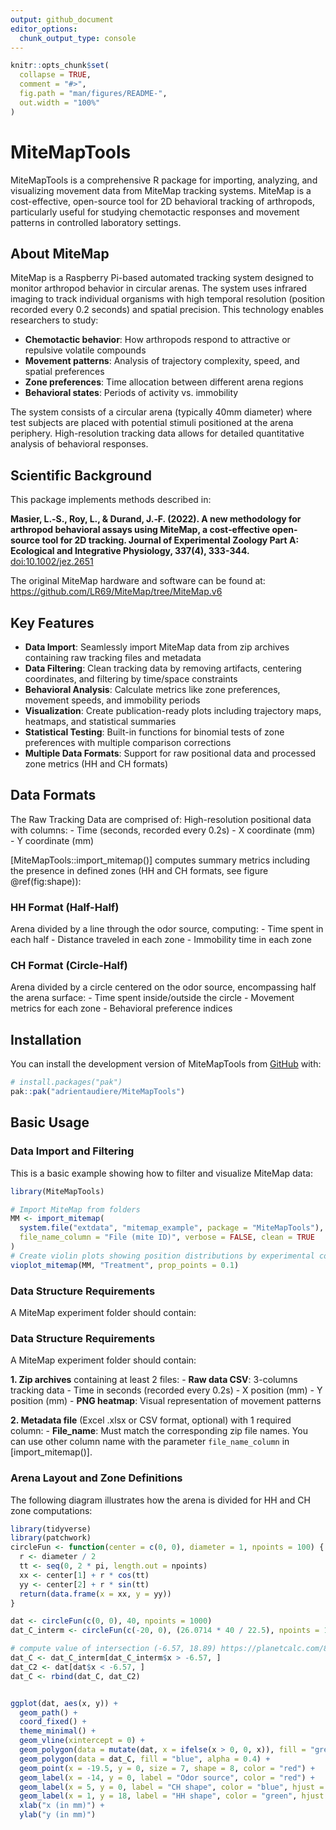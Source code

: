 ```yaml
---
output: github_document
editor_options: 
  chunk_output_type: console
---
```



```r
knitr::opts_chunk$set(
  collapse = TRUE,
  comment = "#>",
  fig.path = "man/figures/README-",
  out.width = "100%"
)
```

# MiteMapTools

MiteMapTools is a comprehensive R package for importing, analyzing, and visualizing movement data from MiteMap tracking systems. MiteMap is a cost-effective, open-source tool for 2D behavioral tracking of arthropods, particularly useful for studying chemotactic responses and movement patterns in controlled laboratory settings.

## About MiteMap

MiteMap is a Raspberry Pi-based automated tracking system designed to monitor arthropod behavior in circular arenas. The system uses infrared imaging to track individual organisms with high temporal resolution (position recorded every 0.2 seconds) and spatial precision. This technology enables researchers to study:

- **Chemotactic behavior**: How arthropods respond to attractive or repulsive volatile compounds
- **Movement patterns**: Analysis of trajectory complexity, speed, and spatial preferences  
- **Zone preferences**: Time allocation between different arena regions
- **Behavioral states**: Periods of activity vs. immobility

The system consists of a circular arena (typically 40mm diameter) where test subjects are placed with potential stimuli positioned at the arena periphery. High-resolution tracking data allows for detailed quantitative analysis of behavioral responses.

## Scientific Background

This package implements methods described in:

**Masier, L.‐S., Roy, L., & Durand, J.‐F. (2022). A new methodology for arthropod behavioral assays using MiteMap, a cost‐effective open‐source tool for 2D tracking. Journal of Experimental Zoology Part A: Ecological and Integrative Physiology, 337(4), 333-344.** [doi:10.1002/jez.2651](https://onlinelibrary.wiley.com/doi/10.1002/jez.2651)

The original MiteMap hardware and software can be found at: <https://github.com/LR69/MiteMap/tree/MiteMap.v6>

## Key Features

- **Data Import**: Seamlessly import MiteMap data from zip archives containing raw tracking files and metadata
- **Data Filtering**: Clean tracking data by removing artifacts, centering coordinates, and filtering by time/space constraints
- **Behavioral Analysis**: Calculate metrics like zone preferences, movement speeds, and immobility periods
- **Visualization**: Create publication-ready plots including trajectory maps, heatmaps, and statistical summaries
- **Statistical Testing**: Built-in functions for binomial tests of zone preferences with multiple comparison corrections
- **Multiple Data Formats**: Support for raw positional data and processed zone metrics (HH and CH formats)

## Data Formats

The Raw Tracking Data are comprised of:
High-resolution positional data with columns:
- Time (seconds, recorded every 0.2s)
- X coordinate (mm)  
- Y coordinate (mm)

[MiteMapTools::import_mitemap()] computes summary metrics including the presence in defined zones (HH and CH formats, see figure \@ref(fig:shape)):

### HH Format (Half-Half)
Arena divided by a line through the odor source, computing:
- Time spent in each half
- Distance traveled in each zone
- Immobility time in each zone

### CH Format (Circle-Half)  
Arena divided by a circle centered on the odor source, encompassing half the arena surface:
- Time spent inside/outside the circle
- Movement metrics for each zone
- Behavioral preference indices


## Installation

You can install the development version of MiteMapTools from [GitHub](https://github.com/) with:

```r
# install.packages("pak")
pak::pak("adrientaudiere/MiteMapTools")
```

## Basic Usage

### Data Import and Filtering

This is a basic example showing how to filter and visualize MiteMap data:

```r
library(MiteMapTools)

# Import MiteMap from folders
MM <- import_mitemap(
  system.file("extdata", "mitemap_example", package = "MiteMapTools"),
  file_name_column = "File (mite ID)", verbose = FALSE, clean = TRUE
)
# Create violin plots showing position distributions by experimental condition
vioplot_mitemap(MM, "Treatment", prop_points = 0.1)
```

### Data Structure Requirements

A MiteMap experiment folder should contain:

### Data Structure Requirements

A MiteMap experiment folder should contain:

**1. Zip archives** containing at least 2 files:
   - **Raw data CSV**: 3-columns tracking data
     - Time in seconds (recorded every 0.2s)
     - X position (mm)
     - Y position (mm)
   - **PNG heatmap**: Visual representation of movement patterns
   
**2. Metadata file** (Excel .xlsx or CSV format, optional) with 1 required column:
   - **File_name**: Must match the corresponding zip file names. You can 
   use other column name with the parameter `file_name_column` in [import_mitemap()].


### Arena Layout and Zone Definitions

The following diagram illustrates how the arena is divided for HH and CH zone computations:
        
```r
library(tidyverse)
library(patchwork)
circleFun <- function(center = c(0, 0), diameter = 1, npoints = 100) {
  r <- diameter / 2
  tt <- seq(0, 2 * pi, length.out = npoints)
  xx <- center[1] + r * cos(tt)
  yy <- center[2] + r * sin(tt)
  return(data.frame(x = xx, y = yy))
}

dat <- circleFun(c(0, 0), 40, npoints = 1000)
dat_C_interm <- circleFun(c(-20, 0), (26.0714 * 40 / 22.5), npoints = 1000)

# compute value of intersection (-6.57, 18.89) https://planetcalc.com/8098/
dat_C <- dat_C_interm[dat_C_interm$x > -6.57, ]
dat_C2 <- dat[dat$x < -6.57, ]
dat_C <- rbind(dat_C, dat_C2)


ggplot(dat, aes(x, y)) +
  geom_path() +
  coord_fixed() +
  theme_minimal() +
  geom_vline(xintercept = 0) +
  geom_polygon(data = mutate(dat, x = ifelse(x > 0, 0, x)), fill = "green") +
  geom_polygon(data = dat_C, fill = "blue", alpha = 0.4) +
  geom_point(x = -19.5, y = 0, size = 7, shape = 8, color = "red") +
  geom_label(x = -14, y = 0, label = "Odor source", color = "red") +
  geom_label(x = 5, y = 0, label = "CH shape", color = "blue", hjust = 0) +
  geom_label(x = 1, y = 18, label = "HH shape", color = "green", hjust = 0) +
  xlab("x (in mm)") +
  ylab("y (in mm)")
```

        

